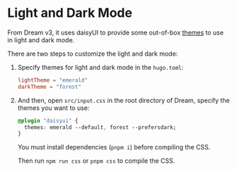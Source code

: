 
# Light and Dark Mode

From Dream v3, it uses daisyUI to provide some out-of-box [themes](https://daisyui.com/docs/themes/) to use in light and dark mode.

There are two steps to customize the light and dark mode:

1. Specify themes for light and dark mode in the `hugo.toml`:

   ```toml
   lightTheme = "emerald"
   darkTheme = "forest"
   ```

1. And then, open `src/input.css` in the root directory of Dream, specify the themes you want to use:

   ```css
   @plugin "daisyui" {
     themes: emerald --default, forest --prefersdark;
   }
   ```

   <Callout>You must install dependencies (`pnpm i`) before compiling the CSS.</Callout>

   Then run `npm run css` or `pnpm css` to compile the CSS.
